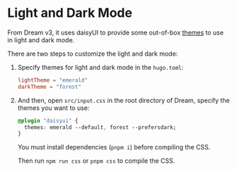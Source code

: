 
# Light and Dark Mode

From Dream v3, it uses daisyUI to provide some out-of-box [themes](https://daisyui.com/docs/themes/) to use in light and dark mode.

There are two steps to customize the light and dark mode:

1. Specify themes for light and dark mode in the `hugo.toml`:

   ```toml
   lightTheme = "emerald"
   darkTheme = "forest"
   ```

1. And then, open `src/input.css` in the root directory of Dream, specify the themes you want to use:

   ```css
   @plugin "daisyui" {
     themes: emerald --default, forest --prefersdark;
   }
   ```

   <Callout>You must install dependencies (`pnpm i`) before compiling the CSS.</Callout>

   Then run `npm run css` or `pnpm css` to compile the CSS.
